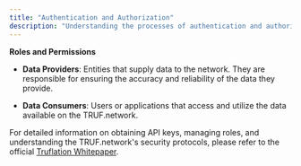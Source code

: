 ---
title: "Authentication and Authorization"
description: "Understanding the processes of authentication and authorization within the TRUF.network."
---

**Roles and Permissions**

- **Data Providers**: Entities that supply data to the network. They are responsible for ensuring the accuracy and reliability of the data they provide.

- **Data Consumers**: Users or applications that access and utilize the data available on the TRUF.network.

For detailed information on obtaining API keys, managing roles, and understanding the TRUF.network's security protocols, please refer to the official [Truflation Whitepaper](https://whitepaper.truflation.com/).
